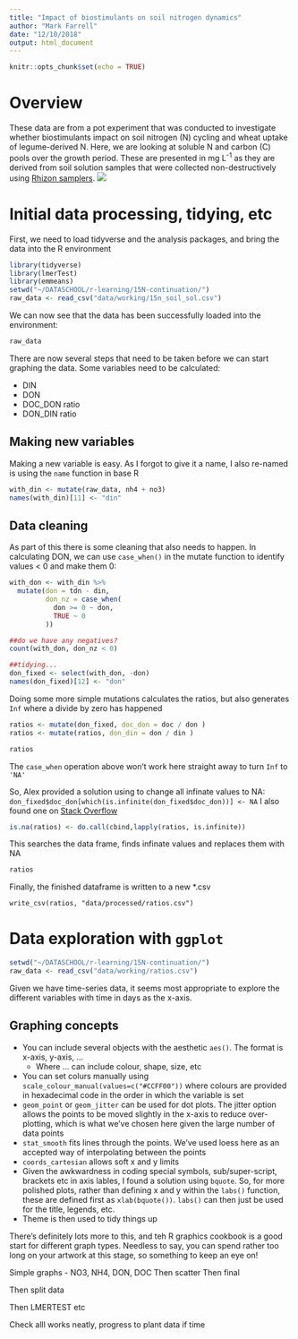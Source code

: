 ```yaml
---
title: "Impact of biostimulants on soil nitrogen dynamics"
author: "Mark Farrell"
date: "12/10/2018"
output: html_document
---
```


```r
knitr::opts_chunk$set(echo = TRUE)
```

# Overview

These data are from a pot experiment that was conducted to investigate whether biostimulants impact on soil nitrogen (N) cycling and wheat uptake of legume-derived N. Here, we are looking at soluble N and carbon (C) pools over the growth period. These are presented in mg L^-1^ as they are derived from soil solution samples that were collected non-destructively using [Rhizon samplers](https://www.rhizosphere.com/).
![](https://www.rhizosphere.com/assets/images/RhizonCSSinacoreRRP.jpg)

# Initial data processing, tidying, etc

First, we need to load tidyverse and the analysis packages, and bring the data into the R environment
```r
library(tidyverse)
library(lmerTest)
library(emmeans)
setwd("~/DATASCHOOL/r-learning/15N-continuation/")
raw_data <- read_csv("data/working/15n_soil_sol.csv")

```

We can now see that the data has been successfully loaded into the environment:

```r
raw_data
```

There are now several steps that need to be taken before we can start graphing the data. Some variables need to be calculated:

* DIN
* DON
* DOC_DON ratio
* DON_DIN ratio

## Making new variables

Making a new variable is easy. As I forgot to give it a name, I also re-named is using the ```name``` function in base R

```r
with_din <- mutate(raw_data, nh4 + no3)
names(with_din)[11] <- "din"
```

## Data cleaning
As part of this there is some cleaning that also needs to happen. In calculating DON, we can use ```case_when()``` in the mutate function to identify values < 0 and make them 0:

```r
with_don <- with_din %>% 
  mutate(don = tdn - din,
         don_nz = case_when(
           don >= 0 ~ don,
           TRUE ~ 0
         ))
```

```r
##do we have any negatives?
count(with_don, don_nz < 0)

##tidying...
don_fixed <- select(with_don, -don)
names(don_fixed)[12] <- "don"
```

Doing some more simple mutations calculates the ratios, but also generates ```Inf``` where a divide by zero has happened

```r
ratios <- mutate(don_fixed, doc_don = doc / don )
ratios <- mutate(ratios, don_din = don / din )
```

```r
ratios
```

The ```case_when``` operation above won't work here straight away to turn ```Inf``` to ```'NA'```

So, Alex provided a solution using <mutate> to change all infinate values to NA:
```don_fixed$doc_don[which(is.infinite(don_fixed$doc_don))] <- NA
```
I also found one on [Stack Overflow](https://stackoverflow.com/questions/12188509/cleaning-inf-values-from-an-r-dataframe)

```r
is.na(ratios) <- do.call(cbind,lapply(ratios, is.infinite))
```

This searches the data frame, finds infinate values and replaces them with NA

```r
ratios
```

Finally, the finished dataframe is written to a new *.csv

```write_csv(ratios, "data/processed/ratios.csv")```

# Data exploration with `ggplot`

```r
setwd("~/DATASCHOOL/r-learning/15N-continuation/")
raw_data <- read_csv("data/working/ratios.csv")
```

Given we have time-series data, it seems most appropriate to explore the different variables with time in days as the x-axis.

## Graphing concepts

* You can include several objects with the aesthetic `aes()`. The format is x-axis, y-axis, ...
    * Where ... can include colour, shape, size, etc
* You can set colurs manually using `scale_colour_manual(values=c("#CCFF00"))` where colours are provided in hexadecimal code in the order in which the variable is set
* `geom_point` or `geom_jitter` can be used for dot plots. The jitter option allows the points to be moved slightly in the x-axis to reduce over-plotting, which is what we've chosen here given the large number of data points
* `stat_smooth` fits lines through the points. We've used loess here as an accepted way of interpolating between the points
* `coords_cartesian` allows soft x and y limits
* Given the awkwardness in coding special symbols, sub/super-script, brackets etc in axis lables, I found a solution using `bquote`. So, for more polished plots, rather than defining x and y within the `labs()` function, these are defined first as `xlab(bquote())`. `labs()` can then just be used for the title, legends, etc.
* Theme is then used to tidy things up

There's definitely lots more to this, and teh R graphics cookbook is a good start for different graph types. Needless to say, you can spend rather too long on your artwork at this stage, so something to keep an eye on!

Simple graphs - NO3, NH4, DON, DOC
Then scatter
Then final

Then split data

Then LMERTEST etc

Check alll works neatly, progress to plant data if time
